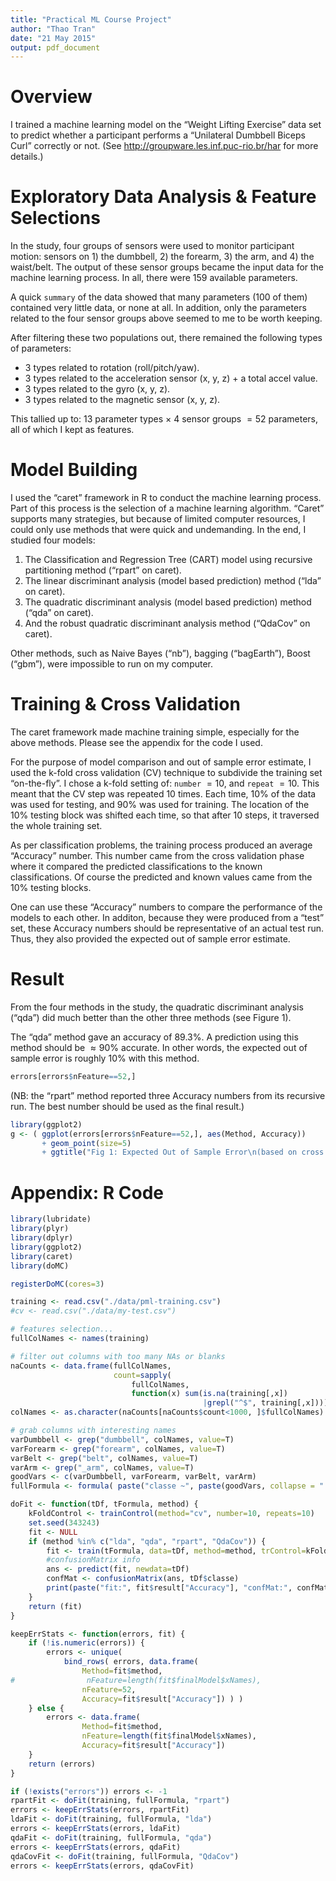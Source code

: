 ```yaml
---
title: "Practical ML Course Project"
author: "Thao Tran"
date: "21 May 2015"
output: pdf_document
---
```


# Overview

I trained a machine learning model on the "Weight Lifting Exercise" data set to predict whether a participant performs a "Unilateral Dumbbell Biceps Curl" correctly or not. (See <http://groupware.les.inf.puc-rio.br/har> for more details.)


# Exploratory Data Analysis & Feature Selections

In the study, four groups of sensors were used to monitor participant motion: sensors on 1) the dumbbell, 2) the forearm, 3) the arm, and 4) the waist/belt. The output of these sensor groups became the input data for the machine learning process. In all, there were 159 available parameters. 

A quick `summary` of the data showed that many parameters (100 of them) contained very little data, or none at all. In addition, only the parameters related to the four sensor groups above seemed to me to be worth keeping. 

After filtering these two populations out, there remained the following types of parameters: 

* 3 types related to rotation (roll/pitch/yaw).
* 3 types related to the acceleration sensor (x, y, z) + a total accel value.
* 3 types related to the gyro (x, y, z).
* 3 types related to the magnetic sensor (x, y, z).

This tallied up to: $13$ parameter types $\times$ $4$ sensor groups $= 52$ parameters, all of which I kept as features.

# Model Building

I used the "caret" framework in R to conduct the machine learning process. Part of this process is the selection of a machine learning algorithm. "Caret" supports many strategies, but because of limited computer resources, I could only use methods that were quick and undemanding. In the end, I studied four models: 

1. The Classification and Regression Tree (CART) model using recursive partitioning method ("rpart" on caret).
1. The linear discriminant analysis (model based prediction) method ("lda" on caret).
1. The quadratic discriminant analysis (model based prediction) method ("qda" on caret).
1. And the robust quadratic discriminant analysis method ("QdaCov" on caret).

Other methods, such as Naive Bayes ("nb"), bagging ("bagEarth"), Boost ("gbm"), were impossible to run on my computer.

# Training & Cross Validation

The caret framework made machine training simple, especially for the above methods. Please see the appendix for the code I used.

For the purpose of model comparison and out of sample error estimate, I used the k-fold cross validation (CV) technique to subdivide the training set "on-the-fly". I chose a k-fold setting of: `number` $=10$, and `repeat` $=10$. This meant that the CV step was repeated 10 times. Each time, $10\%$ of the data was used for testing, and $90\%$ was used for training. The location of the $10\%$ testing block was shifted each time, so that after $10$ steps, it traversed the whole training set. 

As per classification problems, the training process produced an average "Accuracy" number. This number came from the cross validation phase where it compared the predicted classifications to the known classifications. Of course the predicted and known values came from the $10\%$ testing blocks. 

One can use these "Accuracy" numbers to compare the performance of the models to each other. In additon, because they were produced from a "test" set, these Accuracy numbers should be representative of an actual test run.  Thus, they also provided the expected out of sample error estimate.

# Result

From the four methods in the study, the quadratic discriminant analysis ("qda") did much better than the other three methods (see Figure 1). 

The "qda" method gave an accuracy of $89.3\%$. A prediction using this method should be $\approx 90\%$ accurate. In other words, the expected out of sample error is roughly $10\%$ with this method.

```r
errors[errors$nFeature==52,]
```

(NB: the "rpart" method reported three Accuracy numbers from its recursive run. The best number should be used as the final result.)

```r
library(ggplot2)
g <- ( ggplot(errors[errors$nFeature==52,], aes(Method, Accuracy)) 
       + geom_point(size=5)
       + ggtitle("Fig 1: Expected Out of Sample Error\n(based on cross validation analysis)")); g
```

\newpage

# Appendix: R Code

```r
library(lubridate)
library(plyr)
library(dplyr)
library(ggplot2)
library(caret)
library(doMC)

registerDoMC(cores=3)

```
```r
training <- read.csv("./data/pml-training.csv")
#cv <- read.csv("./data/my-test.csv")

# features selection...
fullColNames <- names(training)

# filter out columns with too many NAs or blanks
naCounts <- data.frame(fullColNames, 
                       count=sapply(
                           fullColNames, 
                           function(x) sum(is.na(training[,x])
                                           |grepl("^$", training[,x]))))
colNames <- as.character(naCounts[naCounts$count<1000, ]$fullColNames)

# grab columns with interesting names
varDumbbell <- grep("dumbbell", colNames, value=T)
varForearm <- grep("forearm", colNames, value=T)
varBelt <- grep("belt", colNames, value=T)
varArm <- grep("_arm", colNames, value=T)
goodVars <- c(varDumbbell, varForearm, varBelt, varArm)
fullFormula <- formula( paste("classe ~", paste(goodVars, collapse = " + ")) )

doFit <- function(tDf, tFormula, method) {
    kFoldControl <- trainControl(method="cv", number=10, repeats=10)
    set.seed(343243)
    fit <- NULL
    if (method %in% c("lda", "qda", "rpart", "QdaCov")) {
        fit <- train(tFormula, data=tDf, method=method, trControl=kFoldControl)
        #confusionMatrix info
        ans <- predict(fit, newdata=tDf)
        confMat <- confusionMatrix(ans, tDf$classe)
        print(paste("fit:", fit$result["Accuracy"], "confMat:", confMat$overall["Accuracy"]))
    }    
    return (fit)
}

keepErrStats <- function(errors, fit) {
    if (!is.numeric(errors)) {
        errors <- unique( 
            bind_rows( errors, data.frame(
                Method=fit$method, 
#                nFeature=length(fit$finalModel$xNames), 
                nFeature=52, 
                Accuracy=fit$result["Accuracy"]) ) )
    } else {
    	errors <- data.frame(
                Method=fit$method, 
                nFeature=length(fit$finalModel$xNames), 
                Accuracy=fit$result["Accuracy"])
    }
    return (errors)
}

if (!exists("errors")) errors <- -1
rpartFit <- doFit(training, fullFormula, "rpart")
errors <- keepErrStats(errors, rpartFit)
ldaFit <- doFit(training, fullFormula, "lda")
errors <- keepErrStats(errors, ldaFit)
qdaFit <- doFit(training, fullFormula, "qda")
errors <- keepErrStats(errors, qdaFit)
qdaCovFit <- doFit(training, fullFormula, "QdaCov")
errors <- keepErrStats(errors, qdaCovFit)

```


